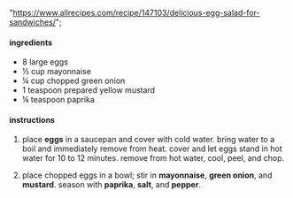   "https://www.allrecipes.com/recipe/147103/delicious-egg-salad-for-sandwiches/";

#### ingredients

- 8 large eggs
- ½ cup mayonnaise
- ¼ cup chopped green onion
- 1 teaspoon prepared yellow mustard
- ¼ teaspoon paprika

#### instructions

1. place **eggs** in a saucepan and cover with cold water. bring water to a boil and immediately remove from heat. cover and let eggs stand in hot water for 10 to 12 minutes. remove from hot water, cool, peel, and chop.

2. place chopped eggs in a bowl; stir in **mayonnaise**, **green onion**, and **mustard**. season with **paprika**, **salt**, and **pepper**.
